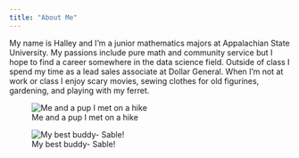 ```yaml
---
title: "About Me"
---
```


My name is Halley and I'm a junior mathematics majors at Appalachian State University. My passions include pure math and community service but I hope to find a career somewhere in the data science field. Outside of class I spend my time as a lead sales associate at Dollar General. When I'm not at work or class I enjoy scary movies, sewing clothes for old figurines, gardening, and playing with my ferret. 

![Me and a pup I met on a hike](https://mathr.math.appstate.edu/s/615092aa7001edd1d8d70/files/GitRepos/winklerhr.github.io/40046260_1080399965457994_2083962267103133696_n.jpg)

![My best buddy- Sable!](https://mathr.math.appstate.edu/s/615092aa7001edd1d8d70/files/GitRepos/winklerhr.github.io/IMG_20190121_150503_416.jpg)

